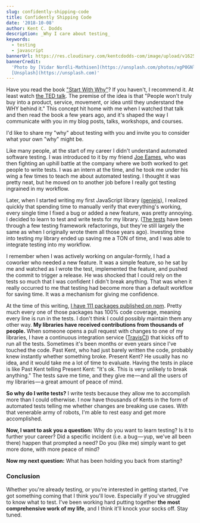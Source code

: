 ```yaml
---
slug: confidently-shipping-code
title: Confidently Shipping Code
date: '2018-10-08'
author: Kent C. Dodds
description: _Why I care about testing_
keywords:
  - testing
  - javascript
bannerUrl: https://res.cloudinary.com/kentcdodds-com/image/upload/v1625032635/kentcdodds.com/content/blog/confidently-shipping-code/banner.jpg
bannerCredit:
  'Photo by [Vidar Nordli-Mathisen](https://unsplash.com/photos/xgP0GNl9Gzg) on
  [Unsplash](https://unsplash.com)'
---
```


Have you read the book ["Start With Why"](https://startwithwhy.com/books)? If
you haven't, I recommend it. At least watch
[the TED talk](https://youtu.be/u4ZoJKF_VuA). The premise of the idea is that
"People won't truly buy into a product, service, movement, or idea until they
understand the WHY behind it." This concept hit home with me when I watched that
talk and then read the book a few years ago, and it's shaped the way I
communicate with you in my blog posts, talks, workshops, and courses.

I'd like to share my "why" about testing with you and invite you to consider
what your own "why" might be.

Like many people, at the start of my career I didn't understand automated
software testing. I was introduced to it by my friend
[Joe Eames](https://twitter.com/josepheames), who was then fighting an uphill
battle at the company where we both worked to get people to write tests. I was
an intern at the time, and he took me under his wing a few times to teach me
about automated testing. I thought it was pretty neat, but he moved on to
another job before I really got testing ingrained in my workflow.

Later, when I started writing my first JavaScript library
([geniejs](https://github.com/kentcdodds/genie)), I realized quickly that
spending time to manually verify that everything's working, every single time I
fixed a bug or added a new feature, was pretty annoying. I decided to learn to
test and write tests for my library.
([The tests](https://github.com/kentcdodds/genie/blob/166572f9fa82e6ec0893f90c7d6a99a49632dace/src/__tests__/index.js)
have been through a few testing framework refactorings, but they're still
largely the same as when I originally wrote them all those years ago). Investing
time into testing my library ended up saving me a TON of time, and I was able to
integrate testing into my workflow.

I remember when I was actively working on angular-formly, I had a coworker who
needed a new feature. It was a simple feature, so he sat by me and watched as I
wrote the test, implemented the feature, and pushed the commit to trigger a
release. He was shocked that I could rely on the tests so much that I was
confident I didn't break anything. That was when it really occurred to me that
testing had become more than a default workflow for saving time. It was a
mechanism for giving me confidence.

At the time of this writing,
[I have 111 packages published on npm](https://www.npmjs.com/~kentcdodds).
Pretty much every one of those packages has 100% code coverage, meaning every
line is run in the tests. I don't think I could possibly maintain them any other
way. **My libraries have received contributions from thousands of people.** When
someone opens a pull request with changes to one of my libraries, I have a
continuous integration service ([TravisCI](https://travis-ci.org)) that kicks
off to run all the tests. Sometimes it's been months or even years since I've
touched the code. Past Kent, who had just barely written the code, probably knew
instantly whether something broke. Present Kent? He usually has no idea, and it
would take me a lot of time to evaluate. Having the tests in place is like Past
Kent telling Present Kent: "It's ok. This is very unlikely to break anything."
The tests save me time, and they give me — and all the users of my libraries — a
great amount of peace of mind.

**So why do I write tests?** I write tests because they allow me to accomplish
more than I could otherwise. I now have thousands of Kents in the form of
automated tests telling me whether changes are breaking use cases. With that
venerable army of robots, I'm able to rest easy and get more accomplished.

**Now, I want to ask you a question:** Why do you want to learn testing? Is it
to further your career? Did a specific incident (i.e. a bug — yup, we've all
been there) happen that prompted a need? Do you (like me) simply want to get
more done, with more peace of mind?

**Now my next question:** What has been holding you back from starting?

### Conclusion

Whether you're already testing, or you're interested in getting started, I've
got something coming that I think you'll love. Especially if you've struggled to
know what to test. I've been working hard putting together **the most
comprehensive work of my life**, and I think it'll knock your socks off. Stay
tuned.
